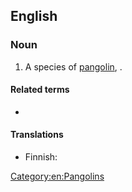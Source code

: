 ==English==
{{rfi|en}}
{{wikipedia|pangolin}}

===Noun===
{{en-noun}}

# A species of [[pangolin]], {{taxlink|Manis crassicaudata|species|noshow=1}}.

====Related terms====
* {{l|en|pangolin}}

====Translations====
{{trans-top|a species of pangolin, ''Manis crassicaudata''}}
* Finnish: {{t|fi|intianmuurahaiskäpy}}
{{trans-mid}}
{{trans-bottom}}

[[Category:en:Pangolins]]